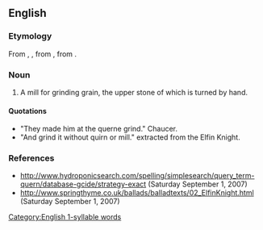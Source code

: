 ==English==

===Etymology===
From {{inh|en|enm|quirne}}, {{m|enm|querne}}, from {{inh|en|ang|cweorn}}, from {{inh|en|gem-pro|*kwernuz}}.

===Noun===
{{en-noun}}

# A mill for grinding grain, the upper stone of which is turned by hand.

====Quotations====
* "They made him at the querne grind." Chaucer.
* "And grind it without quirn or mill." extracted from the Elfin Knight.

===References===
* http://www.hydroponicsearch.com/spelling/simplesearch/query_term-quern/database-gcide/strategy-exact (Saturday September 1, 2007)
* http://www.springthyme.co.uk/ballads/balladtexts/02_ElfinKnight.html (Saturday September 1, 2007)

[[Category:English 1-syllable words]]